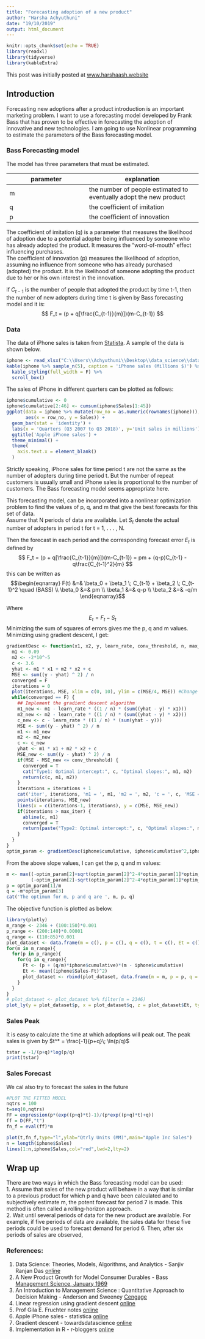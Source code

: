 ```yaml
---
title: "Forecasting adoption of a new product"
author: "Harsha Achyuthuni"
date: "19/10/2019"
output: html_document
---
```


```r
knitr::opts_chunk$set(echo = TRUE)
library(readxl)
library(tidyverse)
library(kableExtra)
```

This post was initially posted at [www.harshaash.website](https://www.harshaash.website/adoption-of-new-product/)  

## Introduction

Forecasting new adoptions after a product introduction is an important marketing problem. I want to use a forecasting model developed by Frank Bass that has proven to be effective in forecasting the adoption of innovative and new technologies. I am going to use Nonlinear programming to estimate the parameters of the Bass forecasting model.   

### Bass Forecasting model

The model has three parameters that must be estimated.  

parameter | explanation
----------|--------------
m | the number of people estimated to eventually adopt the new product  
q | the coefficient of imitation
p | the coefficient of innovation

The coefficient of imitation (q) is a parameter that measures the likelihood of adoption due to a potential adopter being influenced by someone who has already adopted the product. It measures the “word-of-mouth” effect influencing purchases.    
The coefficient of innovation (p) measures the likelihood of adoption, assuming no influence from someone who has already purchased (adopted) the product. It is the likelihood of someone adopting the product due to her or his own interest in the innovation.  

if $C_{t-1}$ is the number of people that adopted the product by time t-1, then the number of new adopters during time t is given by Bass forecasting model and it is:  
$$ F_t = (p + q[\frac{C_{t-1}}{m}])(m-C_{t-1}) $$

### Data

The data of iPhone sales is taken from  [Statista](https://www.statista.com/statistics/263401/global-apple-iphone-sales-since-3rd-quarter-2007/). A sample of the data is shown below.  

```r
iphone <- read_xlsx("C:\\Users\\Achyuthuni\\Desktop\\data_science\\data/iphone sales.xlsx", sheet = 'Data')
kable(iphone %>% sample_n(5), caption = 'iPhone sales (Millions $)') %>% 
  kable_styling(full_width = F) %>%
  scroll_box()
```

The sales of iPhone in different quarters can be plotted as follows:  

```r
iphone$cumulative <- 0
iphone$cumulative[2:46] <- cumsum(iphone$Sales[1:45])
ggplot(data = iphone %>% mutate(row_no = as.numeric(rownames(iphone))), 
       aes(x = row_no, y = Sales)) + 
  geom_bar(stat = 'identity') +
  labs(x = 'Quarters (Q3 2007 to Q3 2018)', y='Unit sales in millions') +
  ggtitle('Apple iPhone sales') +
  theme_minimal() +
  theme(
    axis.text.x = element_blank()
  )
```

Strictly speaking, iPhone sales for time period t are not the same as the number of adopters during time period t. But the number of repeat customers is usually small and iPhone sales is proportional to the number of customers. The Bass forecasting model seems appropriate here.  

This forecasting model, can be incorporated into a nonlinear optimization problem to find the values of p, q, and m that give the best forecasts for this set of data.  
Assume that N periods of data are available. Let $S_t$ denote the actual number of adopters in period t for t = 1, . . . , N.  

Then the forecast in each period and the corresponding forecast error $E_t$ is defined by
$$ F_t = (p + q[\frac{C_{t-1}}{m}])(m-C_{t-1}) = pm + (q-p)C_{t-1} - q\frac{C_{t-1}^2}{m} $$
this can be written as
$$\begin{eqnarray}
F(t) &=& \beta_0 + \beta_1 \; C_{t-1} + \beta_2 \; C_{t-1}^2  \quad (BASS) \\
\beta_0 &=& pm \\
\beta_1 &=& q-p \\
\beta_2 &=& -q/m
\end{eqnarray}$$

Where 
$$ E_t = F_t - S_t$$
Minimizing the sum of squares of errors gives me the p, q and m values. Minimizing using gradient descent, I get:  

```r
gradientDesc <- function(x1, x2, y, learn_rate, conv_threshold, n, max_iter) {
  m1 <- 0.09
  m2 <- -2*10^-5
  c <- 3.6
  yhat <- m1 * x1 + m2 * x2 + c
  MSE <- sum((y - yhat) ^ 2) / n
  converged = F
  iterations = 0
  plot(iterations, MSE, xlim = c(0, 10), ylim = c(MSE/4, MSE)) #Change this as needed
  while(converged == F) {
    ## Implement the gradient descent algorithm
    m1_new <- m1 - learn_rate * ((1 / n) * (sum((yhat - y) * x1)))
    m2_new <- m2 - learn_rate * ((1 / n) * (sum((yhat - y) * x2)))
    c_new <- c - learn_rate * ((1 / n) * (sum(yhat - y)))
    MSE <- sum((y - yhat) ^ 2) / n
    m1 <- m1_new
    m2 <- m2_new
    c <- c_new
    yhat <- m1 * x1 + m2 * x2 + c
    MSE_new <- sum((y - yhat) ^ 2) / n
    if(MSE - MSE_new <= conv_threshold) {
      converged = T
      cat("Type1: Optimal intercept:", c, "Optimal slopes:", m1, m2)
      return(c(c, m1, m2))
    }
    iterations = iterations + 1
    cat('iter', iterations, 'm1 = ', m1, 'm2 = ', m2, 'c = ', c, 'MSE = ', MSE_new, '\n')
    points(iterations, MSE_new)
    lines(x = c(iterations-1, iterations), y = c(MSE, MSE_new))
    if(iterations > max_iter) { 
      abline(c, m1) 
      converged = T
      return(paste("Type2: Optimal intercept:", c, "Optimal slopes:", m1, m2))
    }
  }
}
optim_param <- gradientDesc(iphone$cumulative, iphone$cumulative^2,iphone$Sales, 10^-12, 0.001, 46, 2500)
```

From the above slope values, I can get the p, q and m values:
```r
m <- max((-optim_param[2]+sqrt(optim_param[2]^2-4*optim_param[1]*optim_param[3]))/(2*optim_param[3]),
         (-optim_param[2]-sqrt(optim_param[2]^2-4*optim_param[1]*optim_param[3]))/(2*optim_param[3]))
p = optim_param[1]/m
q = -m*optim_param[3]
cat('The optimum for m, p and q are ', m, p, q)
```

The objective function is plotted as below.  
```r
library(plotly)
m_range <- 2346 + (100:150)*0.001
p_range <- (200:140)*0.00001
q_range <- (110:85)*0.001
plot_dataset <- data.frame(m = c(), p = c(), q = c(), t = c(), Et = c())
for(m in m_range){
  for(p in p_range){
    for(q in q_range){
      Ft <- (p + (q/m)*iphone$cumulative)*(m - iphone$cumulative)
      Et <- mean((iphone$Sales-Ft)^2)
      plot_dataset <- rbind(plot_dataset, data.frame(m = m, p = p, q = q, Et = Et))
    }
  }
}
# plot_dataset <- plot_dataset %>% filter(m = 2346)
plot_ly(y = plot_dataset$p, x = plot_dataset$q, z = plot_dataset$Et, type = 'mesh3d', intensity = plot_dataset$Et)
```

### Sales Peak
It is easy to calculate the time at which adoptions will peak out. The peak sales is given by $t^* = \frac{-1}{p+q}\; \ln(p/q)$  
```r
tstar = -1/(p+q)*log(p/q)
print(tstar)
```

### Sales Forecast
We cal also try to forecast the sales in the future 
```r
#PLOT THE FITTED MODEL
nqtrs = 100
t=seq(0,nqtrs)
FF = expression(p*(exp((p+q)*t)-1)/(p*exp((p+q)*t)+q))
ff = D(FF,"t")
fn_f = eval(ff)*m

plot(t,fn_f,type="l",ylab="Qtrly Units (MM)",main="Apple Inc Sales")
n = length(iphone$Sales)
lines(1:n,iphone$Sales,col="red",lwd=2,lty=2)
```

## Wrap up

There are two ways in which the Bass forecasting model can be used:    
1. Assume that sales of the new product will behave in a way that is similar to a previous product for which p and q have been calculated and to subjectively estimate m, the potent forecast for period 7 is made. This method is often called a rolling-horizon approach.  
2. Wait until several periods of data for the new product are available. For example, if five periods of data are available, the sales data for these five periods could be used to forecast demand for period 6. Then, after six periods of sales are observed,

### References:  
1. Data Science: Theories, Models, Algorithms, and Analytics - Sanjiv Ranjan Das [online](https://srdas.github.io/MLBook/)  
2. A New Product Growth for Model Consumer Durables - Bass [Management Science, January 1969](https://www.jstor.org/stable/2628128?origin=JSTOR-pdf&seq=1#page_scan_tab_contents)  
3. An Introduction to Management Science : Quantitative Approach to Decision Making - Anderson and Sweeney [Cengage](https://www.cengage.co.in/category/higher-education/business-economics/operation-decision-sciences/management-science/an-introduction-to-management-science-quantitative-approach-to-decision-making-wcd-96)  
4. Linear regression using gradient descent [online](http://ethen8181.github.io/machine-learning/linear_regression/linear_regession.html)  
5. Prof Gila E. Fruchter notes [online](https://faculty.biu.ac.il/~fruchtg/829/lec/6.pdf)  
6. Apple iPhone sales - statistica [online](https://www.statista.com/statistics/263401/global-apple-iphone-sales-since-3rd-quarter-2007/)  
7. Gradient descent - towardsdatascience [online](https://towardsdatascience.com/machine-learning-bit-by-bit-multivariate-gradient-descent-e198fdd0df85) 
8. Implementation in R - r-bloggers [online](https://www.r-bloggers.com/implementing-the-gradient-descent-algorithm-in-r/)  

